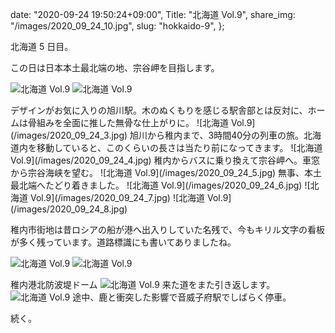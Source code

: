   date: "2020-09-24 19:50:24+09:00",
  Title: "北海道 Vol.9",
  share_img: "/images/2020_09_24_10.jpg",
  slug: "hokkaido-9",
};

北海道 5 日目。

この日は日本本土最北端の地、宗谷岬を目指します。

![北海道 Vol.9](/images/2020_09_24_1.jpg)
![北海道 Vol.9](/images/2020_09_24_2.jpg)

<span className="caption">
  デザインがお気に入りの旭川駅。木のぬくもりを感じる駅舎部とは反対に、ホームは骨組みを全面に推した無骨な仕上がりに。
</span>
![北海道 Vol.9](/images/2020_09_24_3.jpg)
<span className="caption">
  旭川から稚内まで、3時間40分の列車の旅。北海道内を移動していると、このくらいの長さは当たり前になってきます。
</span>
![北海道 Vol.9](/images/2020_09_24_4.jpg)
<span className="caption">
  稚内からバスに乗り換えて宗谷岬へ。車窓から宗谷海峡を望む。
</span>
![北海道 Vol.9](/images/2020_09_24_5.jpg)
<span className="caption">無事、本土最北端へたどり着きました。</span>
![北海道 Vol.9](/images/2020_09_24_6.jpg) ![北海道 Vol.9](/images/2020_09_24_7.jpg)
![北海道 Vol.9](/images/2020_09_24_8.jpg)

稚内市街地は昔ロシアの船が港へ出入りしていた名残で、今もキリル文字の看板が多く残っています。道路標識にも書いてありましたね。

![北海道 Vol.9](/images/2020_09_24_9.jpg)
![北海道 Vol.9](/images/2020_09_24_10.jpg)

<span className="caption">稚内港北防波堤ドーム</span>
![北海道 Vol.9](/images/2020_09_24_11.jpg)
<span className="caption">来た道をまた引き返します。</span>
![北海道 Vol.9](/images/2020_09_24_12.jpg)
<span className="caption">
  途中、鹿と衝突した影響で音威子府駅でしばらく停車。
</span>

続く。
